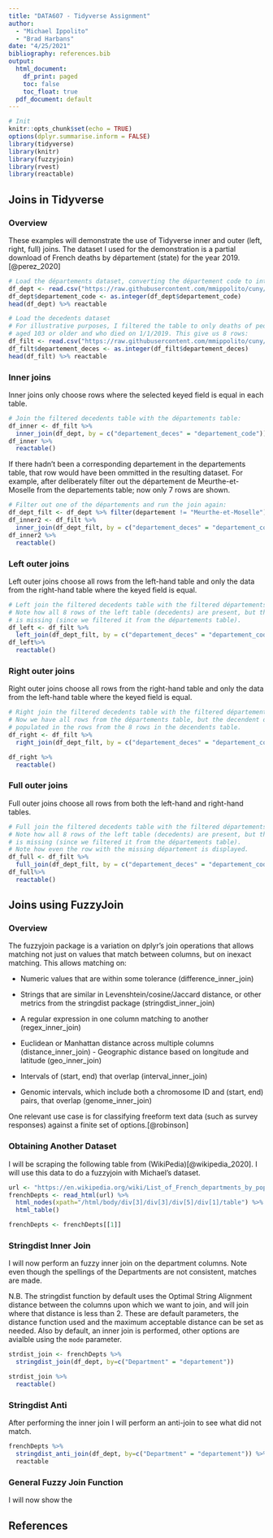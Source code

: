 ```yaml
---
title: "DATA607 - Tidyverse Assignment"
author: 
  - "Michael Ippolito"
  - "Brad Harbans"
date: "4/25/2021"
bibliography: references.bib
output:
  html_document:
    df_print: paged
    toc: false
    toc_float: true
  pdf_document: default
---
```


```r

# Init
knitr::opts_chunk$set(echo = TRUE)
options(dplyr.summarise.inform = FALSE)
library(tidyverse)
library(knitr)
library(fuzzyjoin)
library(rvest)
library(reactable)
```

## Joins in Tidyverse {.tabset}

### Overview

These examples will demonstrate the use of Tidyverse inner and outer (left, right, full) joins. The dataset I used for the demonstration is a partial download of French deaths by département (state) for the year 2019. [@perez_2020]

```r

# Load the départements dataset, converting the département code to int
df_dept <- read.csv("https://raw.githubusercontent.com/mmippolito/cuny/main/data607/tidyverse/departements.csv", sep = ';')
df_dept$departement_code <- as.integer(df_dept$departement_code)
head(df_dept) %>% reactable

# Load the decedents dataset
# For illustrative purposes, I filtered the table to only deaths of people
# aged 103 or older and who died on 1/1/2019. This give us 8 rows:
df_filt <- read.csv("https://raw.githubusercontent.com/mmippolito/cuny/main/data607/tidyverse/deces_2019_filt.csv", sep = ';')
df_filt$departement_deces <- as.integer(df_filt$departement_deces)
head(df_filt) %>% reactable

```

### Inner joins

Inner joins only choose rows where the selected keyed field is equal in each table.

```r

# Join the filtered decedents table with the départements table:
df_inner <- df_filt %>% 
  inner_join(df_dept, by = c("departement_deces" = "departement_code"))
df_inner %>% 
  reactable()

```

If there hadn't been a corresponding departement in the departements table, that row would have been ommitted in the resulting dataset. For example, after deliberately filter out the département de Meurthe-et-Moselle from the departements table; now only 7 rows are shown.

```r

# Filter out one of the départements and run the join again:
df_dept_filt <- df_dept %>% filter(departement != "Meurthe-et-Moselle")
df_inner2 <- df_filt %>% 
  inner_join(df_dept_filt, by = c("departement_deces" = "departement_code"))
df_inner2 %>% 
  reactable()

```

### Left outer joins

Left outer joins choose all rows from the left-hand table and only the data from the right-hand table where the keyed field is equal.

```r

# Left join the filtered decedents table with the filtered départements table.
# Note how all 8 rows of the left table (decedents) are present, but the first département
# is missing (since we filtered it from the départements table).
df_left <- df_filt %>% 
  left_join(df_dept_filt, by = c("departement_deces" = "departement_code"))
df_left%>% 
  reactable()

```

### Right outer joins

Right outer joins choose all rows from the right-hand table and only the data from the left-hand table where the keyed field is equal.

```r

# Right join the filtered decedents table with the filtered départements table.
# Now we have all rows from the départements table, but the decendent data is only
# populated in the rows from the 8 rows in the decendents table.
df_right <- df_filt %>% 
  right_join(df_dept_filt, by = c("departement_deces" = "departement_code"))

df_right %>% 
  reactable()

```

### Full outer joins

Full outer joins choose all rows from both the left-hand and right-hand tables.

```r

# Full join the filtered decedents table with the filtered départements table.
# Note how all 8 rows of the left table (decedents) are present, but the first département
# is missing (since we filtered it from the départements table).
# Note how even the row with the missing département is displayed.
df_full <- df_filt %>% 
  full_join(df_dept_filt, by = c("departement_deces" = "departement_code"))
df_full%>% 
  reactable()

```

## Joins using FuzzyJoin {.tabset}

### Overview

The fuzzyjoin package is a variation on dplyr's join operations that allows matching not just on values that match between columns, but on inexact matching. This allows matching on:

-   Numeric values that are within some tolerance (difference_inner_join)

-   Strings that are similar in Levenshtein/cosine/Jaccard distance, or other metrics from the stringdist package (stringdist_inner_join)

-   A regular expression in one column matching to another (regex_inner_join)

-   Euclidean or Manhattan distance across multiple columns (distance_inner_join) - Geographic distance based on longitude and latitude (geo_inner_join)

-   Intervals of (start, end) that overlap (interval_inner_join)

-   Genomic intervals, which include both a chromosome ID and (start, end) pairs, that overlap (genome_inner_join)

One relevant use case is for classifying freeform text data (such as survey responses) against a finite set of options.[@robinson]

### Obtaining Another Dataset

I will be scraping the following table from (WikiPedia)[@wikipedia_2020]. I will use this data to do a fuzzyjoin with Michael's dataset. 
```r
url <- "https://en.wikipedia.org/wiki/List_of_French_departments_by_population"
frenchDepts <- read_html(url) %>% 
  html_nodes(xpath="/html/body/div[3]/div[3]/div[5]/div[1]/table") %>% 
  html_table()

frenchDepts <- frenchDepts[[1]]
```

### Stringdist Inner Join

I will now perform an fuzzy inner join on the department columns. Note even though the spellings of the Departments are not consistent, matches are made. 

N.B. The stringdist function by default uses the Optimal String Alignment distance between the columns upon which we want to join, and will join where that distance is less than 2. These are default parameters, the distance function used and the maximum acceptable distance can be set as needed. Also by default, an inner join is performed, other options are avialble using the `mode` parameter.

```r
strdist_join <- frenchDepts %>% 
  stringdist_join(df_dept, by=c("Department" = "departement"))

strdist_join %>% 
  reactable()

```
### Stringdist Anti 

After performing the inner join I will perform an anti-join to see what did not match. 
```r
frenchDepts %>% 
  stringdist_anti_join(df_dept, by=c("Department" = "departement")) %>% 
  reactable

```

### General Fuzzy Join Function
I will now show the 

## References